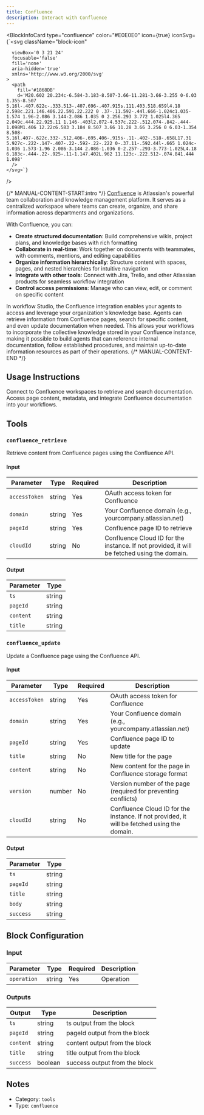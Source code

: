 ```yaml
---
title: Confluence
description: Interact with Confluence
---
```



<BlockInfoCard 
  type="confluence"
  color="#E0E0E0"
  icon={true}
  iconSvg={`<svg className="block-icon"
      
      
      
      viewBox='0 3 21 24'
      focusable='false'
      fill='none'
      aria-hidden='true'
      xmlns='http://www.w3.org/2000/svg'
    >
      <path
        fill='#1868DB'
        d='M20.602 20.234c-6.584-3.183-8.507-3.66-11.281-3.66-3.255 0-6.03 1.355-8.507 5.16l-.407.622c-.333.513-.407.696-.407.915s.111.403.518.659l4.18 2.598c.221.146.406.22.591.22.222 0 .37-.11.592-.44l.666-1.024c1.035-1.574 1.96-2.086 3.144-2.086 1.035 0 2.256.293 3.772 1.025l4.365 2.049c.444.22.925.11 1.146-.403l2.072-4.537c.222-.512.074-.842-.444-1.098M1.406 12.22c6.583 3.184 8.507 3.66 11.28 3.66 3.256 0 6.03-1.354 8.508-5.16l.407-.622c.332-.512.406-.695.406-.915s-.11-.402-.518-.658L17.31 5.927c-.222-.147-.407-.22-.592-.22-.222 0-.37.11-.592.44l-.665 1.024c-1.036 1.573-1.96 2.086-3.144 2.086-1.036 0-2.257-.293-3.773-1.025L4.18 6.183c-.444-.22-.925-.11-1.147.402L.962 11.123c-.222.512-.074.841.444 1.098'
      />
    </svg>`}
/>

{/* MANUAL-CONTENT-START:intro */}
[Confluence](https://www.atlassian.com/software/confluence) is Atlassian's powerful team collaboration and knowledge management platform. It serves as a centralized workspace where teams can create, organize, and share information across departments and organizations.

With Confluence, you can:

- **Create structured documentation**: Build comprehensive wikis, project plans, and knowledge bases with rich formatting
- **Collaborate in real-time**: Work together on documents with teammates, with comments, mentions, and editing capabilities
- **Organize information hierarchically**: Structure content with spaces, pages, and nested hierarchies for intuitive navigation
- **Integrate with other tools**: Connect with Jira, Trello, and other Atlassian products for seamless workflow integration
- **Control access permissions**: Manage who can view, edit, or comment on specific content

In workflow Studio, the Confluence integration enables your agents to access and leverage your organization's knowledge base. Agents can retrieve information from Confluence pages, search for specific content, and even update documentation when needed. This allows your workflows to incorporate the collective knowledge stored in your Confluence instance, making it possible to build agents that can reference internal documentation, follow established procedures, and maintain up-to-date information resources as part of their operations.
{/* MANUAL-CONTENT-END */}


## Usage Instructions

Connect to Confluence workspaces to retrieve and search documentation. Access page content, metadata, and integrate Confluence documentation into your workflows.



## Tools

### `confluence_retrieve`

Retrieve content from Confluence pages using the Confluence API.

#### Input

| Parameter | Type | Required | Description |
| --------- | ---- | -------- | ----------- |
| `accessToken` | string | Yes | OAuth access token for Confluence |
| `domain` | string | Yes | Your Confluence domain \(e.g., yourcompany.atlassian.net\) |
| `pageId` | string | Yes | Confluence page ID to retrieve |
| `cloudId` | string | No | Confluence Cloud ID for the instance. If not provided, it will be fetched using the domain. |

#### Output

| Parameter | Type |
| --------- | ---- |
| `ts` | string |
| `pageId` | string |
| `content` | string |
| `title` | string |

### `confluence_update`

Update a Confluence page using the Confluence API.

#### Input

| Parameter | Type | Required | Description |
| --------- | ---- | -------- | ----------- |
| `accessToken` | string | Yes | OAuth access token for Confluence |
| `domain` | string | Yes | Your Confluence domain \(e.g., yourcompany.atlassian.net\) |
| `pageId` | string | Yes | Confluence page ID to update |
| `title` | string | No | New title for the page |
| `content` | string | No | New content for the page in Confluence storage format |
| `version` | number | No | Version number of the page \(required for preventing conflicts\) |
| `cloudId` | string | No | Confluence Cloud ID for the instance. If not provided, it will be fetched using the domain. |

#### Output

| Parameter | Type |
| --------- | ---- |
| `ts` | string |
| `pageId` | string |
| `title` | string |
| `body` | string |
| `success` | string |



## Block Configuration

### Input

| Parameter | Type | Required | Description | 
| --------- | ---- | -------- | ----------- | 
| `operation` | string | Yes | Operation |



### Outputs

| Output | Type | Description |
| ------ | ---- | ----------- |
| `ts` | string | ts output from the block |
| `pageId` | string | pageId output from the block |
| `content` | string | content output from the block |
| `title` | string | title output from the block |
| `success` | boolean | success output from the block |


## Notes

- Category: `tools`
- Type: `confluence`
